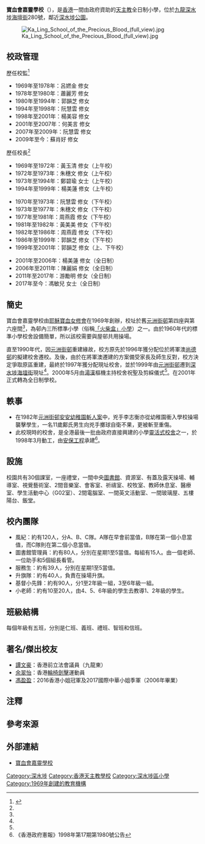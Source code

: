 {{不是|嘉寧中學|佛教嘉寧英文書院}}
{{Infobox School
| name = 寶血會嘉靈學校
| other_name = Ka Ling School of the Precious Blood
| image = [[File:Ka_Ling_School_of_the_Precious_Blood_logo.png|220px]]
| motto = 「敬主愛人，進德修業」
| established = 1969年
| type = 
| religion = 天主教
| affiliation = [[寶血女修會|耶穌寶血女修會]]
| district = [[深水埗區|深水埗區]]
| grades = 6級
| supervisor = 蘇肖好修女
| principal = 馮敏兒女士
| vice_principal = 陳麗嬌女士、蘇笑碧女士、張秀玲女士
| dean = 
| college = 
| house = 仁、義、禮、智、信
| sc = 
| cs = 
| faculty = 
| staff = 
| students = 937人（2020/21年度）
| athletics = 
| conference = 
| colors = 白色、紫色
| mascot = 
| magazine = 
| address = [[香港|香港]][[九龍|九龍]][[深水埗|深水埗]][[海壇街|海壇街]]280號
| tel = (852) 2386 4542
| fax = (852) 2708 9924
| mail = info@kalingpb.edu.hk
| website = http://www.kalingpb.edu.hk/
}}

'''寶血會嘉靈學校'''（{{lang-en|Ka Ling School of the Precious Blood}}），是[[香港|香港]]一間由政府資助的[[天主教|天主教]]全日制小學，位於[[九龍|九龍]][[深水埗|深水埗]][[海壇街|海壇街]]280號，鄰近[[深水埗公園|深水埗公園]]。

[[File:Ka_Ling_School_of_the_Precious_Blood_(full_view).jpg|right]]

==校政管理==
;歷任校監<ref name="寶血會嘉靈學校創校50周年特刊">{{cite web |url=https://www.schoolprinter.hk/books/404/mobile/index.html |title=寶血會嘉靈學校創校50周年特刊 |last= |first= |date=2019 |website= |publisher=寶血會嘉靈學校 |access-date=2021-01-07|quote=}}</ref>
*1969年至1978年：呂㜣金 修女
*1978年至1980年：蕭麗芳 修女
*1980年至1994年：郭韻芝 修女
*1994年至1998年：阮慧雲 修女
*1998年至2001年：楊美容 修女
*2001年至2007年：何美言 修女
*2007年至2009年：阮慧雲 修女
*2009年至今：蘇肖好 修女

;歷任校長<ref name="寶血會嘉靈學校創校50周年特刊" />
*1969年至1972年：黃玉清 修女（上午校）
*1972年至1973年：朱穗文 修女（上午校）
*1973年至1994年：鄭碧瑜 女士（上午校）
*1994年至1999年：楊美蓮 修女（上午校）


*1970年至1973年：阮慧雲 修女（下午校）
*1973年至1977年：朱穗文 修女（下午校）
*1977年至1981年：周燕霞 修女（下午校）
*1981年至1982年：黃美美 修女（下午校）
*1982年至1986年：周燕霞 修女（下午校）
*1986年至1999年：郭韻芝 修女（下午校）
*1999年至2001年：郭韻芝 修女（上、下午校）


*2001年至2006年：楊美蓮 修女（全日制）
*2006年至2011年：陳麗娟 修女（全日制）
*2011年至2017年：游勵明 修女（全日制）
*2017年至今：馮敏兒 女士（全日制）

==簡史==
寶血會嘉靈學校由[[寶血女修會|耶穌寶血女修會]]在1969年創辦，校址於舊[[元洲街邨|元洲街邨]]第四座與第六座間<ref name="寶血會嘉靈學校創校50周年特刊" />，為邨內三所標準小學（俗稱[[「火柴盒」小學|「火柴盒」小學]]）之一。由於1960年代的標準小學校舍設備簡單，所以該校需要與屋邨共用操場。

直至1990年代，因[[元洲街邨|元洲街邨]]重建緣故，校方原先於1996年獲分配位於將軍澳[[尚德邨|尚德邨]]的擬建校舍{{notetag|現[[基督教宣道會宣基小學|基督教宣道會宣基小學]]校舍}}遷校。及後，由於在將軍澳遷建的方案備受家長及師生反對，校方決定爭取原區重建，最終於1997年獲分配現址校舍，並於1999年由[[元洲街邨|元洲街邨]]遷到[[深水埗|深水埗]][[海壇街|海壇街]]現址<ref name="寶血會嘉靈學校創校50周年特刊" />。2000年5月由[[湯漢|湯漢]]樞機主持校舍祝聖及剪綵儀式<ref name="寶血會嘉靈學校創校50周年特刊" />。在2001年正式轉為全日制學校。

==軼事==
*在1982年[[元洲街邨安安幼稚園斬人案|元洲街邨安安幼稚園斬人案]]中，兇手李志衡亦從幼稚園衝入學校操場襲擊學生，一名11歲鄺氏男生向兇手擲球自衛不果，更被斬至重傷。
*此校現時的校舍，是全港最後一批由政府直接興建的小學[[靈活式校舍|靈活式校舍]]之一，於1998年3月動工，由[[盈信控股|安保工程]]承建<ref>《香港政府憲報》1998年第17期第1980號公告</ref>。

== 設施 ==
校園共有30個課室，一座禮堂，一間中央[[圖書館|圖書館]]、資源室、有蓋及露天操場、輔導室、視覺藝術室、2間音樂室、會客室、祈禱室、校牧室、教師休息室、醫療室、學生活動中心（G02室）、2間電腦室、一間英文活動室、一間玻璃屋、五樓陽台、飯堂。

==校內團隊==
* 風紀：約有120人，分A、B、C隊。A隊在早會前當值，B隊在第一個小息當值，而C隊則在第二個小息當值。
* 圖書館管理員：約有80人，分別在星期1至5當值。每組有15人。由一個老師、一位助手和5個組長看管。
* 服務生：約有39人，分別在星期1至5當值。
* 升旗隊：約有40人，負責在操場升旗。
* 基督小先鋒：約有90人，分1至2年級一組，3至6年級一組。
* 小老師：約有10至20人，由4、5、6年級的學生去教導1、2年級的學生。

== 班級結構 ==
每個年級有五班，分別是仁班、義班、禮班、智班和信班。

== 著名/傑出校友 ==
*[[譚文豪|譚文豪]]：香港前立法會議員（九龍東）
*[[余翠怡|余翠怡]]：香港[[輪椅|輪椅]][[劍擊|劍擊]]運動員{{noteTag|見余翠怡Facebook「Yu Chui Yee」（@yu.c.yee.3）於2016年3月16日發出的貼文：「今日返小學母校分享，也讓他們試玩劍擊，個個拎到奧運金牌都話好重😅Back to my primary school today for the sharing with kids. Kids are so interested in my London 2012 medal.」。她在貼文中標記了當時的所在地為寶血會嘉靈學校。另外亦有兩個相關的標籤「#我愛我的嘉靈」和「#元洲邨校舍」。}}
*[[馮盈盈|馮盈盈]]：2016香港小姐冠軍及2017國際中華小姐季軍（2006年畢業）{{noteTag|見馮盈盈（crystal.fung.378）在2010年1月19日於Facebook公開群組「寶血會嘉靈學校2006畢業生」的留言：「好耐無見la!!! 我係馮盈盈ar!」。}}

==注釋==
{{noteFoot}}

==參考來源==
{{Reflist}}

== 外部連結 ==
* [http://www.kalingpb.edu.hk/ 寶血會嘉靈學校]

[[Category:深水埗|Category:深水埗]]
[[Category:香港天主教學校|Category:香港天主教學校]]
[[Category:深水埗區小學|Category:深水埗區小學]]
[[Category:1969年創建的教育機構|Category:1969年創建的教育機構]]